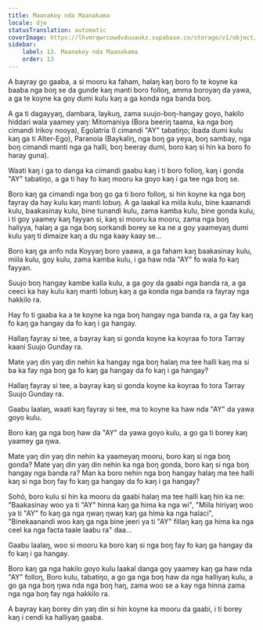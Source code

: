 ```yaml
---
title: Maanakoy nda Maanakama
locale: dje
statusTranslation: automatic
coverImage: https://lhvmrqwrcowdvduuaukz.supabase.co/storage/v1/object/public/strapi-uploads/small_cover-tratado-de-psicologia-revolucionaria.webp-5e15e1cec4e0ebebcde5d7fc7565d8fd.webp
sidebar:
    label: 13. Maanakoy nda Maanakama
    order: 13
---
```

A bayray go gaaba, a si mooru ka faham, halaŋ kaŋ boro fo te koyne ka baaba nga boŋ se da gunde kaŋ manti boro folloŋ, amma boroyaŋ da yawa, a ga te koyne ka goy dumi kulu kaŋ a ga konda nga banda boŋ.

A ga ti dagayyaŋ, dambara, laykuŋ, zama suujo-boŋ-hangay goyo, hakilo hiddari wala yaamey yaŋ: Mitomaniya (Bora beeriŋ taama, ka nga boŋ cimandi Irikoy nooya), Egolatria (I cimandi "AY" tabatiŋo; ibada dumi kulu kaŋ ga ti Alter-Ego), Paranoia (Baykaliŋ, nga boŋ ga yeya, boŋ sambay, nga boŋ cimandi manti nga ga halli, boŋ beeray dumi, boro kaŋ si hin ka boro fo haray guna).

Waati kaŋ i ga to danga ka cimandi gaabu kaŋ i ti boro folloŋ, kaŋ i gonda "AY" tabatiŋo, a ga ti hay fo kaŋ mooru ka goyo kaŋ i ga tee nga boŋ se.

Boro kaŋ ga cimandi nga boŋ go ga ti boro folloŋ, si hin koyne ka nga boŋ fayray da hay kulu kaŋ manti lobuŋ. A ga laakal ka miila kulu, bine kaanandi kulu, baakasinay kulu, bine tunandi kulu, zama kamba kulu, bine gonda kulu, i ti goy yaamey kaŋ fayyan si, kaŋ si mooru ka mooru, zama nga boŋ haliyya, halaŋ a ga nga boŋ sorkandi borey se ka ne a goy yaameyaŋ dumi kulu yaŋ ti dimaize kaŋ a du nga kaay kaay se...

Boro kaŋ ga anfo nda Koyyaŋ boro yaawa, a ga faham kaŋ baakasinay kulu, miila kulu, goy kulu, zama kamba kulu, i ga haw nda "AY" fo wala fo kaŋ fayyan.

Suujo boŋ hangay kambe kalla kulu, a ga goy da gaabi nga banda ra, a ga ceeci ka hay kulu kaŋ manti lobuŋ kaŋ a ga konda nga banda ra fayray nga hakkilo ra.

Hay fo ti gaaba ka a te koyne ka nga boŋ hangay nga banda ra, a ga fay kaŋ fo kaŋ ga hangay da fo kaŋ i ga hangay.

Hallaŋ fayray si tee, a bayray kaŋ si gonda koyne ka koyraa fo tora Tarray kaani Suujo Gunday ra.

Mate yaŋ din yaŋ din nehin ka hangay nga boŋ halaŋ ma tee halli kaŋ ma si ba ka fay nga boŋ ga fo kaŋ ga hangay da fo kaŋ i ga hangay?

Hallaŋ fayray si tee, a bayray kaŋ si gonda koyne ka koyraa fo tora Tarray Suujo Gunday ra.

Gaabu laalaŋ, waati kaŋ fayray si tee, ma to koyne ka haw nda "AY" da yawa goyo kulu.

Boro kaŋ ga nga boŋ haw da "AY" da yawa goyo kulu, a go ga ti borey kaŋ yaamey ga ŋwa.

Mate yaŋ din yaŋ din nehin ka yaameyaŋ mooru, boro kaŋ si nga boŋ gonda? Mate yaŋ din yaŋ din nehin ka nga boŋ gonda, boro kaŋ si nga boŋ hangay nga banda ra? Man ka boro nehin nga boŋ hangay halaŋ ma tee halli kaŋ si nga boŋ fay fo kaŋ ga hangay da fo kaŋ i ga hangay?

Sohõ, boro kulu si hin ka mooru da gaabi halaŋ ma tee halli kaŋ hin ka ne: "Baakasinay woo ya ti "AY" hinna kaŋ ga hima ka nga wi", "Miila hiriyaŋ woo ya ti "AY" fo kaŋ ga nga ŋwaŋ ŋwaŋ kaŋ ga hima ka nga halaci", "Binekaanandi woo kaŋ ga nga bine jeeri ya ti "AY" fillaŋ kaŋ ga hima ka nga ceel ka nga facta taale laabu ra" daa...

Gaabu laalaŋ, woo si mooru ka boro kaŋ si nga boŋ fay fo kaŋ ga hangay da fo kaŋ i ga hangay.

Boro kaŋ ga nga hakilo goyo kulu laakal danga goy yaamey kaŋ ga haw nda "AY" folloŋ, Boro kulu, tabatiŋo, a go ga nga boŋ haw da nga halliyaŋ kulu, a go ga nga boŋ ŋwa nda nga boŋ haŋ, zama woo se a kay nga hinna zama nga nga boŋ fay nga hakkilo ra.

A bayray kaŋ borey din yaŋ din si hin koyne ka mooru da gaabi, i ti borey kaŋ i cendi ka halliyaŋ gaaba.

